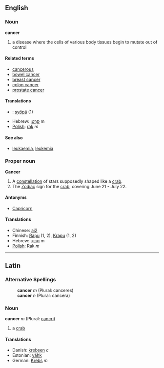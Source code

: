 ==English==
===Noun===
'''cancer'''

# a disease where the cells of various body tissues begin to mutate out of control

====Related terms====
*[[cancerous]]
*[[bowel cancer]]
*[[breast cancer]]
*[[colon cancer]]
*[[prostate cancer]]

====Translations====
*{{fi}}: [[syöpä]] (1)
*Hebrew: [[סרטן|סַרְטַן]] m
*[[Polish]]: [[rak]] ''m''

====See also====
*[[leukaemia]], [[leukemia]]

===Proper noun===
'''Cancer'''

# A [[constellation]] of stars supposedly shaped like a [[crab]].
# The [[Zodiac]] sign for the [[crab]], covering June 21 - July 22.

====Antonyms====
*[[Capricorn]]

====Translations====
*Chinese: [[ai2]]
*Finnish: [[Rapu]] (1, 2), [[Krapu]] (1, 2)
*Hebrew: [[סרטן|סַרְטַן]] m
*[[Polish]]: Rak ''m''

----

==Latin==
===Alternative Spellings===
:'''cancer''' ''m'' (Plural: canceres)
:'''cancer''' ''n'' (Plural: cancera)

===Noun===
'''cancer''' ''m'' (Plural: [[cancri]])

#a [[crab]]

====Translations====
*Danish: [[krebsen]] ''c''
*Estonian: [[vähk]]
*German: [[Krebs]] ''m''
